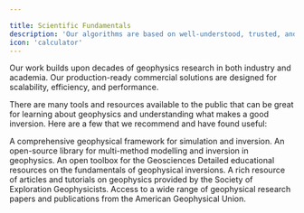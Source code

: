 ```yaml
---

title: Scientific Fundamentals
description: 'Our algorithms are based on well-understood, trusted, and tested scientific principles'
icon: 'calculator'
---
```


Our work builds upon decades of geophysics research in both industry and academia. Our production-ready commercial solutions are designed for scalability, efficiency, and performance.

There are many tools and resources available to the public that can be great for learning about geophysics and understanding what makes a good inversion. Here are a few that we recommend and have found useful:

<CardGroup cols={3}>
  <Card title="SimPEG" icon="square-1" href="https://simpeg.xyz">
    A comprehensive geophysical framework for simulation and inversion.
  </Card>
  <Card title="PyGIMLi" icon="square-2" href="https://www.pygimli.org">
    An open-source library for multi-method modelling and inversion in geophysics.
  </Card>
  <Card title="Fatiando a Terra" icon="square-3" href="https://www.fatiando.org">
    An open toolbox for the Geosciences
  </Card>
  <Card title="UBC Fundamentals of Inversions" icon="square-4" href="https://giftoolscookbook.readthedocs.io/en/latest/content/fundamentals/index.html">
    Detailed educational resources on the fundamentals of geophysical inversions.
  </Card>
  <Card title="SEG Wiki" icon="square-5" href="https://wiki.seg.org/wiki/Main_Page">
    A rich resource of articles and tutorials on geophysics provided by the Society of Exploration Geophysicists.
  </Card>
  <Card title="AGU Publications" icon="square-6" href="https://publications.agu.org">
    Access to a wide range of geophysical research papers and publications from the American Geophysical Union.
  </Card>
</CardGroup>